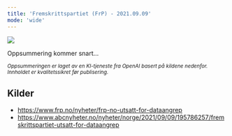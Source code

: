 ```yaml
---
title: 'Fremskrittspartiet (FrP) - 2021.09.09'
mode: 'wide'
---
```


<Frame>
<img src="/images/frp.png" noZoom/>
</Frame>

Oppsummering kommer snart...

<sup><i>Oppsummeringen er laget av en KI-tjeneste fra OpenAI basert på kildene nedenfor. Innholdet er kvalitetssikret før publisering.</i></sup>

## Kilder
- https://www.frp.no/nyheter/frp-no-utsatt-for-dataangrep
- https://www.abcnyheter.no/nyheter/norge/2021/09/09/195786257/fremskrittspartiet-utsatt-for-dataangrep
